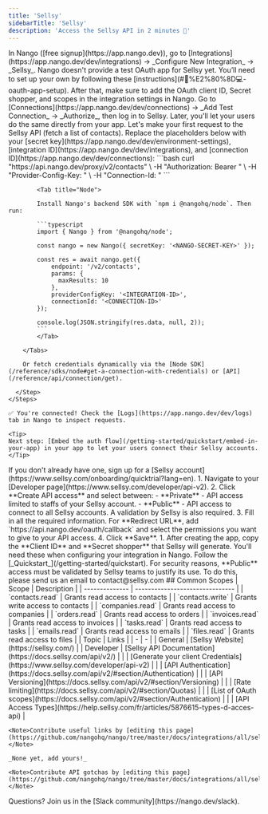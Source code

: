 ```yaml
---
title: 'Sellsy'
sidebarTitle: 'Sellsy'
description: 'Access the Sellsy API in 2 minutes 💨'
---
```


<Tabs>
  <Tab title="🚀 Quickstart">
    <Steps>
      <Step title="Create an integration">
        In Nango ([free signup](https://app.nango.dev)), go to [Integrations](https://app.nango.dev/dev/integrations) -> _Configure New Integration_ -> _Sellsy_. Nango doesn't provide a test OAuth app for Sellsy yet. You’ll need to set up your own by following these [instructions](#🧑%E2%80%8D💻-oauth-app-setup). After that, make sure to add the OAuth client ID, Secret shopper, and scopes in the integration settings in Nango.
      </Step>
      <Step title="Authorize Sellsy">
        Go to [Connections](https://app.nango.dev/dev/connections) -> _Add Test Connection_ -> _Authorize_, then log in to Sellsy. Later, you'll let your users do the same directly from your app.
      </Step>
      <Step title="Call the Sellsy API">
        Let's make your first request to the Sellsy API (fetch a list of contacts). Replace the placeholders below with your [secret key](https://app.nango.dev/dev/environment-settings), [integration ID](https://app.nango.dev/dev/integrations), and [connection ID](https://app.nango.dev/dev/connections):
        <Tabs>
            <Tab title="cURL">
                ```bash
                curl "https://api.nango.dev/proxy/v2/contacts" \
                  -H "Authorization: Bearer <NANGO-SECRET-KEY>" \
                  -H "Provider-Config-Key: <INTEGRATION-ID>" \
                  -H "Connection-Id: <CONNECTION-ID>"
                ```
            </Tab>

            <Tab title="Node">

            Install Nango's backend SDK with `npm i @nangohq/node`. Then run:

            ```typescript
            import { Nango } from '@nangohq/node';

            const nango = new Nango({ secretKey: '<NANGO-SECRET-KEY>' });

            const res = await nango.get({
                endpoint: '/v2/contacts',
                params: {
                  maxResults: 10
                },
                providerConfigKey: '<INTEGRATION-ID>',
                connectionId: '<CONNECTION-ID>'
            });

            console.log(JSON.stringify(res.data, null, 2));
            ```
            </Tab>

        </Tabs>

        Or fetch credentials dynamically via the [Node SDK](/reference/sdks/node#get-a-connection-with-credentials) or [API](/reference/api/connection/get).

      </Step>
    </Steps>

    ✅ You're connected! Check the [Logs](https://app.nango.dev/dev/logs) tab in Nango to inspect requests.

    <Tip>
    Next step: [Embed the auth flow](/getting-started/quickstart/embed-in-your-app) in your app to let your users connect their Sellsy accounts.
    </Tip>
  </Tab>
  <Tab title="🧑‍💻 OAuth app setup">
    <Steps>
      <Step title="Create Sellsy account">
        If you don't already have one, sign up for a [Sellsy account](https://www.sellsy.com/onboarding/quicktrial?lang=en).
      </Step>
      <Step title="Create an API access">
        1. Navigate to your [Developer page](https://www.sellsy.com/developer/api-v2).
        2. Click **Create API access** and select between:
        - **Private** - API access limited to staffs of your Sellsy account.
        - **Public** - API access to connect to all Sellsy accounts. A validation by Sellsy is also required.
        3. Fill in all the required information. For **Redirect URL**, add `https://api.nango.dev/oauth/callback` and select the permissions you want to give to your API access.
        4. Click **Save**.
      </Step>
      <Step title="Obtain your client credentials">
        1. After creating the app, copy the **Client ID** and **Secret shopper** that Sellsy will generate. You'll need these when configuring your integration in Nango.
      </Step>
      <Step title="Next">
        Follow the [_Quickstart_](/getting-started/quickstart).
      </Step>
    </Steps>
<Note> For security reasons, **Public** access must be validated by Sellsy teams to justify its use. To do this, please send us an email to contact@sellsy.com </Note>
    ## Common Scopes
    | Scope          | Description                     |
    | -------------- | ------------------------------- |
    | `contacts.read`  | Grants read access to contacts  |
    | `contacts.write` | Grants write access to contacts |
    | `companies.read` | Grants read access to companies |
    | `orders.read`    | Grants read access to orders    |
    | `invoices.read`  | Grants read access to invoices  |
    | `tasks.read`     | Grants read access to tasks     |
    | `emails.read`    | Grants read access to emails    |
    | `files.read`     | Grants read access to files     |


  </Tab>
  <Tab title="🔗 Useful links">
    | Topic | Links |
    | - | - |
    | General | [Sellsy Website](https://sellsy.com/) |
    | Developer | [Sellsy API Documentation](https://docs.sellsy.com/api/v2/) |
    | | [Generate your client Credentials](https://www.sellsy.com/developer/api-v2) |
    | | [API Authentication](https://docs.sellsy.com/api/v2/#section/Authentication) |
    | | [API Versioning](https://docs.sellsy.com/api/v2/#section/Versioning) |
    | | [Rate limiting](https://docs.sellsy.com/api/v2/#section/Quotas) |
    | | [List of OAuth scopes](https://docs.sellsy.com/api/v2/#section/Authentication) |
    | | [API Access Types](https://help.sellsy.com/fr/articles/5876615-types-d-acces-api) |

    <Note>Contribute useful links by [editing this page](https://github.com/nangohq/nango/tree/master/docs/integrations/all/sellsy.mdx)</Note>
  </Tab>
  <Tab title="🚨 API gotchas">
    
    _None yet, add yours!_

    <Note>Contribute API gotchas by [editing this page](https://github.com/nangohq/nango/tree/master/docs/integrations/all/sellsy.mdx)</Note>
  </Tab>
</Tabs>

<Info>
    Questions? Join us in the [Slack community](https://nango.dev/slack).
</Info>